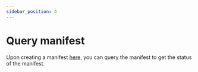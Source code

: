 ```yaml
---
sidebar_position: 4
---
```


# Query manifest

Upon creating a manifest [here](/carrier-docs/Quickstart%20Guide/create-manifest),
you can query the manifest to get the status of the manifest.